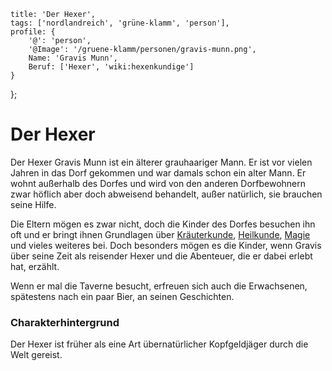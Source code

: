 
    title: 'Der Hexer',
    tags: ['nordlandreich', 'grüne-klamm', 'person'],
    profile: {
        '@': 'person',
        '@Image': '/gruene-klamm/personen/gravis-munn.png',
        Name: 'Gravis Munn',
        Beruf: ['Hexer', 'wiki:hexenkundige']
    }
};

# Der Hexer

Der Hexer Gravis Munn ist ein älterer grauhaariger Mann. Er ist vor vielen Jahren in das Dorf gekommen und war damals schon ein alter Mann.
Er wohnt außerhalb des Dorfes und wird von den anderen Dorfbewohnern zwar höflich aber doch abweisend behandelt, außer natürlich, sie brauchen seine Hilfe.

Die Eltern mögen es zwar nicht, doch die Kinder des Dorfes besuchen ihn oft und er bringt ihnen Grundlagen
über [Kräuterkunde](wiki:kraeterkunde), [Heilkunde](wiki:heilkunde), [Magie](wiki:magie) und vieles weiteres bei.
Doch besonders mögen es die Kinder, wenn Gravis über seine Zeit als reisender Hexer und die Abenteuer, die er dabei erlebt hat, erzählt.

Wenn er mal die Taverne besucht, erfreuen sich auch die Erwachsenen, spätestens nach ein paar Bier, an seinen Geschichten.

<WikiGmInfo>

### Charakterhintergrund

Der Hexer ist früher als eine Art übernatürlicher Kopfgeldjäger durch die Welt gereist.

</WikiGmInfo>
